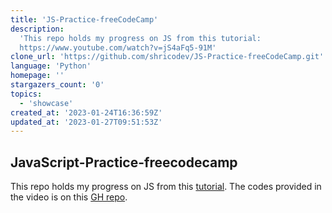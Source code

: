 ```yaml
---
title: 'JS-Practice-freeCodeCamp'
description:
  'This repo holds my progress on JS from this tutorial:
  https://www.youtube.com/watch?v=jS4aFq5-91M'
clone_url: 'https://github.com/shricodev/JS-Practice-freeCodeCamp.git'
language: 'Python'
homepage: ''
stargazers_count: '0'
topics:
  - 'showcase'
created_at: '2023-01-24T16:36:59Z'
updated_at: '2023-01-27T09:51:53Z'
---
```


## JavaScript-Practice-freecodecamp

This repo holds my progress on JS from this
[tutorial](https://www.youtube.com/watch?v=jS4aFq5-91M). The codes provided in
the video is on this [GH repo](https://github.com/scrimba/learn-javascript).
